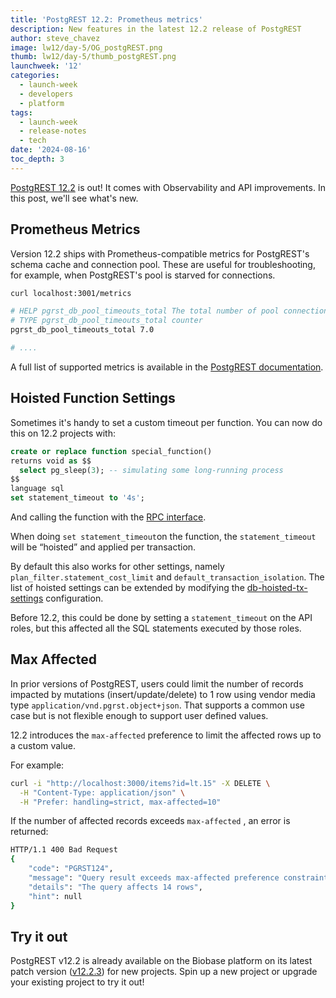 ```yaml
---
title: 'PostgREST 12.2: Prometheus metrics'
description: New features in the latest 12.2 release of PostgREST
author: steve_chavez
image: lw12/day-5/OG_postgREST.png
thumb: lw12/day-5/thumb_postgREST.png
launchweek: '12'
categories:
  - launch-week
  - developers
  - platform
tags:
  - launch-week
  - release-notes
  - tech
date: '2024-08-16'
toc_depth: 3
---
```


[PostgREST 12.2](https://github.com/PostgREST/postgrest/releases/tag/v12.2.0) is out! It comes with Observability and API improvements. In this post, we'll see what's new.

## Prometheus Metrics

Version 12.2 ships with Prometheus-compatible metrics for PostgREST's schema cache and connection pool. These are useful for troubleshooting, for example, when PostgREST's pool is starved for connections.

```bash
curl localhost:3001/metrics

# HELP pgrst_db_pool_timeouts_total The total number of pool connection timeouts
# TYPE pgrst_db_pool_timeouts_total counter
pgrst_db_pool_timeouts_total 7.0

# ....
```

A full list of supported metrics is available in the [PostgREST documentation](https://postgrest.org/en/latest/references/observability.html#metrics).

## Hoisted Function Settings

Sometimes it's handy to set a custom timeout per function. You can now do this on 12.2 projects with:

```sql
create or replace function special_function()
returns void as $$
  select pg_sleep(3); -- simulating some long-running process
$$
language sql
set statement_timeout to '4s';
```

And calling the function with the [RPC interface](https://biobase.studio/docs/reference/javascript/rpc).

When doing `set statement_timeout`on the function, the `statement_timeout` will be “hoisted” and applied per transaction.

By default this also works for other settings, namely `plan_filter.statement_cost_limit` and `default_transaction_isolation`. The list of hoisted settings can be extended by modifying the [db-hoisted-tx-settings](https://postgrest.org/en/latest/references/configuration.html#db-hoisted-tx-settings) configuration.

Before 12.2, this could be done by setting a `statement_timeout` on the API roles, but this affected all the SQL statements executed by those roles.

## Max Affected

In prior versions of PostgREST, users could limit the number of records impacted by mutations (insert/update/delete) to 1 row using vendor media type `application/vnd.pgrst.object+json`. That supports a common use case but is not flexible enough to support user defined values.

12.2 introduces the `max-affected` preference to limit the affected rows up to a custom value.

For example:

```bash
curl -i "http://localhost:3000/items?id=lt.15" -X DELETE \
  -H "Content-Type: application/json" \
  -H "Prefer: handling=strict, max-affected=10"
```

If the number of affected records exceeds `max-affected` , an error is returned:

```bash
HTTP/1.1 400 Bad Request
{
    "code": "PGRST124",
    "message": "Query result exceeds max-affected preference constraint",
    "details": "The query affects 14 rows",
    "hint": null
}
```

## **Try it out**

PostgREST v12.2 is already available on the Biobase platform on its latest patch version ([v12.2.3](https://github.com/PostgREST/postgrest/releases/tag/v12.2.3)) for new projects. Spin up a new project or upgrade your existing project to try it out!
